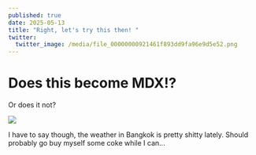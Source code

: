 ```yaml
---
published: true
date: 2025-05-13
title: "Right, let's try this then! "
twitter:
  twitter_image: /media/file_00000000921461f893dd9fa96e9d5e52.png
---
```

# Does this become MDX!?

Or does it not?

![](/media/weather.png)

I have to say though, the weather in Bangkok is pretty shitty lately. Should probably go buy myself some coke while I can...